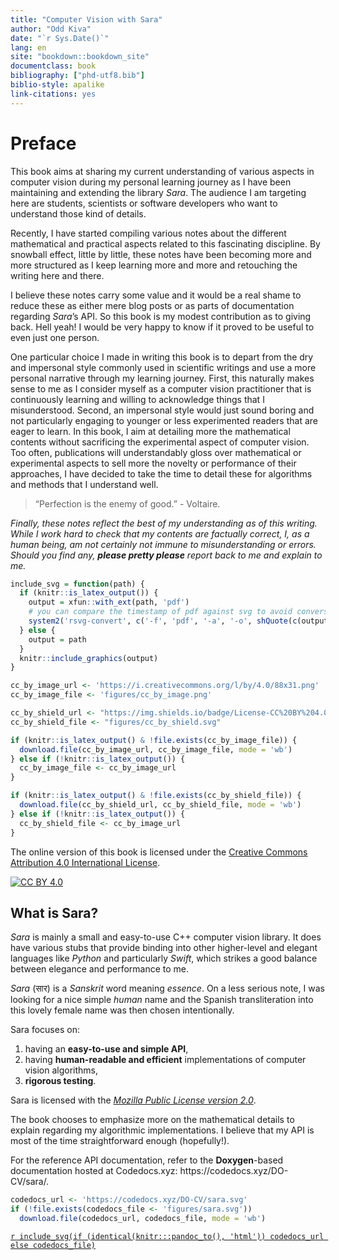 ```yaml
---
title: "Computer Vision with Sara"
author: "Odd Kiva"
date: "`r Sys.Date()`"
lang: en
site: "bookdown::bookdown_site"
documentclass: book
bibliography: ["phd-utf8.bib"]
biblio-style: apalike
link-citations: yes
---
```



# Preface {-}

This book aims at sharing my current understanding of various aspects in
computer vision during my personal learning journey as I have been maintaining
and extending the library *Sara*. The audience I am targeting here are students,
scientists or software developers who want to understand those kind of details.

Recently, I have started compiling various notes about the different
mathematical and practical aspects related to this fascinating discipline. By
snowball effect, little by little, these notes have been becoming more and more
structured as I keep learning more and more and retouching the writing here and
there.

I believe these notes carry some value and it would be a real shame to reduce
these as either mere blog posts or as parts of documentation regarding *Sara*'s
API. So this book is my modest contribution as to giving back. Hell yeah! I
would be very happy to know if it proved to be useful to even just one person.

One particular choice I made in writing this book is to depart from the dry and
impersonal style commonly used in scientific writings and use a more personal
narrative through my learning journey. First, this naturally makes sense to me
as I consider myself as a computer vision practitioner that is continuously
learning and  willing to acknowledge things that I misunderstood. Second, an
impersonal style would just sound boring and not particularly engaging to
younger or less experimented readers that are eager to learn. In this book, I
aim at detailing more the mathematical contents without sacrificing the
experimental aspect of computer vision. Too often, publications will
understandably gloss over mathematical or experimental aspects to sell more the
novelty or performance of their approaches, I have decided to take the time to
detail these for algorithms and methods that I understand well.

> "Perfection is the enemy of good." - Voltaire.

*Finally, these notes reflect the best of my understanding as of this writing.
While I work hard to check that my contents are factually correct, I, as a human
being, am not certainly not immune to misunderstanding or errors. Should you
find any, __please pretty please__ report back to me and explain to me.*

```r
include_svg = function(path) {
  if (knitr::is_latex_output()) {
    output = xfun::with_ext(path, 'pdf')
    # you can compare the timestamp of pdf against svg to avoid conversion if necessary
    system2('rsvg-convert', c('-f', 'pdf', '-a', '-o', shQuote(c(output, path))))
  } else {
    output = path
  }
  knitr::include_graphics(output)
}
```

```r
cc_by_image_url <- 'https://i.creativecommons.org/l/by/4.0/88x31.png'
cc_by_image_file <- 'figures/cc_by_image.png'

cc_by_shield_url <- "https://img.shields.io/badge/License-CC%20BY%204.0-lightgrey.svg"
cc_by_shield_file <- "figures/cc_by_shield.svg"

if (knitr::is_latex_output() & !file.exists(cc_by_image_file)) {
  download.file(cc_by_image_url, cc_by_image_file, mode = 'wb')
} else if (!knitr::is_latex_output()) {
  cc_by_image_file <- cc_by_image_url
}

if (knitr::is_latex_output() & !file.exists(cc_by_shield_file)) {
  download.file(cc_by_shield_url, cc_by_shield_file, mode = 'wb')
} else if (!knitr::is_latex_output()) {
  cc_by_shield_file <- cc_by_image_url
}
```
The online version of this book is licensed under the [Creative Commons Attribution 4.0 International License][cc-by].

[![CC BY 4.0][cc-by-image]][cc-by]

[cc-by]: http://creativecommons.org/licenses/by/4.0/
[cc-by-image]: `r cc_by_image_file`
[cc-by-shield]: `r include_svg(cc_by_shield_file)`

## What is Sara? {-}

*Sara* is mainly a small and easy-to-use C++ computer vision library. It does
have various stubs that provide binding into other higher-level and elegant
languages like *Python* and particularly *Swift*, which strikes a good balance
between elegance and performance to me.

*Sara* (सार) is a *Sanskrit* word meaning *essence*. On a less serious note, I was
looking for a nice simple *human* name and the Spanish transliteration into this
lovely female name was then chosen intentionally.

Sara focuses on:

1. having an **easy-to-use and simple API**,
2. having **human-readable and efficient** implementations of computer vision
   algorithms,
3. **rigorous testing**.

Sara is licensed with the _[Mozilla Public License version
2.0](https://gitlab.com/DO-CV/sara/-/blob/master/LICENSE)_.

The book chooses to emphasize more on the mathematical details to explain
regarding my algorithmic implementations. I believe that my API is most of the
time straightforward enough (hopefully!).

For the reference API documentation, refer to the **Doxygen**-based
documentation hosted at Codedocs.xyz: https://codedocs.xyz/DO-CV/sara/.

```r
codedocs_url <- 'https://codedocs.xyz/DO-CV/sara.svg'
if (!file.exists(codedocs_file <- 'figures/sara.svg'))
  download.file(codedocs_url, codedocs_file, mode = 'wb')
```

[`r include_svg(if (identical(knitr:::pandoc_to(), 'html')) codedocs_url else codedocs_file)`](https://codedocs.xyz/DO-CV/sara/)
